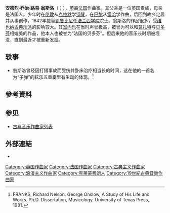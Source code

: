 {{Infobox classical
| 中文名       = 翁斯洛
| 画像         = George Onslow.jpg
| 附注         = 1834年的乔治·翁斯洛
| 原文名       = {{lang|fr|André George Louis Onslow}}
| 国别         = 法国   
| 出生日期     = {{birth date|1784|7|27}}
| 出生地       = 克莱蒙费朗
| 逝世日期     = {{death date and age|1853|10|3|1784|7|27}}
| 逝世地       = 克莱蒙费朗
| 所属时期     = 古典主义，浪漫主义
| 所属乐派     =  
| 擅长作品类型 = 管弦乐，室内乐
| 代表作       = 四首交响曲，大量各种体裁的室内乐（包括34首弦乐五重奏，36首弦乐四重奏）
| 师从         = [[雷哈|雷哈]]，[[克拉默|克拉默]]
| 学生         = 
| 官方网站     = 
}}

'''安德烈·乔治·路易·翁斯洛'''（{{lang-fr|André George Louis Onslow}}；{{bd|1784年|7月27日|1853年|10月3日|catIdx=O}}），[[英国|英]]裔[[法国|法国]]作曲家。其父亲是一位英国贵族，母亲是法国人。少年时在[[伦敦|伦敦]]从[[克拉默|克拉默]]学[[钢琴|钢琴]]，在[[巴黎|巴黎]]从[[雷哈|雷哈]]学作曲，后回到故乡定居并从事创作，1842年接替[[凯鲁比尼|凯鲁比尼]]任[[法兰西学院|法兰西学院]]院士。翁斯洛的作品很多，受[[维也纳古典乐派|维也纳古典乐派]]的影响较大。其[[室内乐|室内乐]]在当时声誉极高，被誉为可以和[[莫扎特|莫扎特]]与[[贝多芬|贝多芬]]相媲美的作品，他本人也被誉为“法国的贝多芬”。但后来他的音乐长时期被埋没，直到最近才被重新发掘。

== 轶事 ==
* 翁斯洛曾经因打猎事故而受伤并卧床治疗相当长的时间，这在他的一首名为“子弹”的[[弦乐五重奏|弦乐五重奏]]里有生动的体现。<ref>FRANKS, Richard Nelson. George Onslow, A Study of His Life and Works. Ph.D. Dissertation, Musicology. University of Texas Press, 1981.</ref>

== 參考資料 ==
{{reflist}}

== 参见 ==
* [[古典音乐作曲家列表|古典音乐作曲家列表]]

== 外部連結 ==
* {{IMSLP|id=Onslow, George}}

{{Authority control}}

{{DEFAULTSORT:Onslow, George}}
[[Category:英国作曲家|Category:英国作曲家]]
[[Category:法国作曲家|Category:法国作曲家]]
[[Category:古典主义作曲家|Category:古典主义作曲家]]
[[Category:浪漫主义作曲家|Category:浪漫主义作曲家]]
[[Category:克莱蒙费朗人|Category:克莱蒙费朗人]]
[[Category:19世紀古典音樂作曲家|Category:19世紀古典音樂作曲家]]